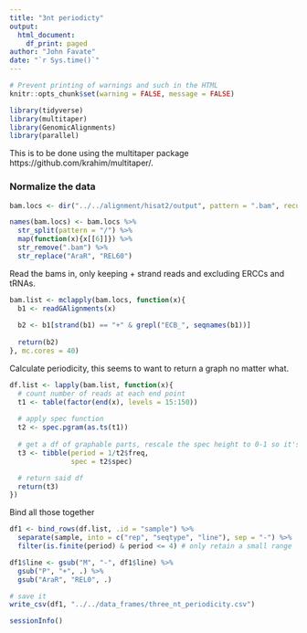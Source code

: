 ```yaml
---
title: "3nt periodicty"
output: 
  html_document:
    df_print: paged
author: "John Favate"
date: "`r Sys.time()`"
---
```


```r
# Prevent printing of warnings and such in the HTML
knitr::opts_chunk$set(warning = FALSE, message = FALSE)

library(tidyverse)
library(multitaper)
library(GenomicAlignments)
library(parallel)
```

This is to be done using the multitaper package https://github.com/krahim/multitaper/. 

### Normalize the data

```r
bam.locs <- dir("../../alignment/hisat2/output", pattern = ".bam", recursive = TRUE, full.names = TRUE)

names(bam.locs) <- bam.locs %>%
  str_split(pattern = "/") %>%
  map(function(x){x[[6]]}) %>%
  str_remove(".bam") %>%
  str_replace("AraR", "REL60")
```

Read the bams in, only keeping + strand reads and excluding ERCCs and tRNAs.
```r
bam.list <- mclapply(bam.locs, function(x){
  b1 <- readGAlignments(x)
  
  b2 <- b1[strand(b1) == "+" & grepl("ECB_", seqnames(b1))]
  
  return(b2)
}, mc.cores = 40)
```

Calculate periodicity, this seems to want to return a graph no matter what. 
```r
df.list <- lapply(bam.list, function(x){
  # count number of reads at each end point
  t1 <- table(factor(end(x), levels = 15:150))
  
  # apply spec function
  t2 <- spec.pgram(as.ts(t1))
  
  # get a df of graphable parts, rescale the spec height to 0-1 so it's comparable across samples
  t3 <- tibble(period = 1/t2$freq,
               spec = t2$spec)

  # return said df
  return(t3)
})
```

Bind all those together
```r
df1 <- bind_rows(df.list, .id = "sample") %>%
  separate(sample, into = c("rep", "seqtype", "line"), sep = "-") %>% 
  filter(is.finite(period) & period <= 4) # only retain a small range

df1$line <- gsub("M", "-", df1$line) %>%
  gsub("P", "+", .) %>% 
  gsub("AraR", "REL0", .)

# save it
write_csv(df1, "../../data_frames/three_nt_periodicity.csv")
```

```r
sessionInfo()
```

